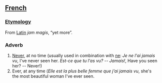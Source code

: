 ==[[French]]==

===[[Etymology]]===
From [[Latin]] ''jam magis'', “yet more”.

===Adverb===

#[[Never]], at no time (usually used in combination with [[ne]]: ''Je ne l'ai jamais vu'', I've never seen her.  ''Est-ce que tu l'as vu? -- Jamais!'', Have you seen her? -- Never!)
#Ever, at any time (''Elle est la plus belle femme que j'ai jamais vu'', she's the most beautiful woman I've ever seen.
